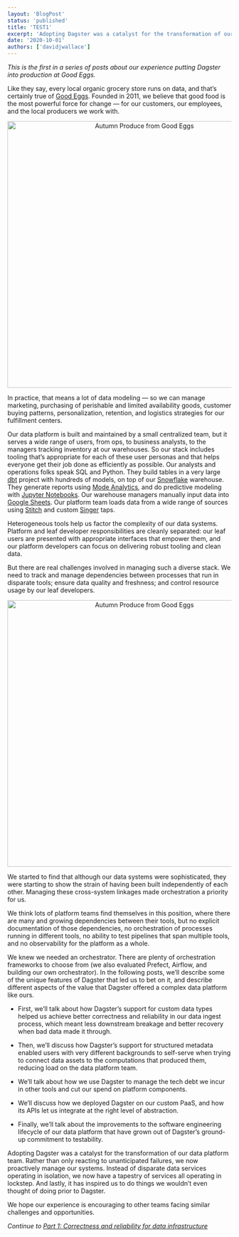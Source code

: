 ```yaml
---
layout: 'BlogPost'
status: 'published'
title: 'TEST1'
excerpt: 'Adopting Dagster was a catalyst for the transformation of our data platform team. We hope our experience is encouraging to other teams facing similar challenges and opportunities.'
date: '2020-10-01'
authors: ['davidjwallace']
---
```


_This is the first in a series of posts about our experience putting Dagster into production at Good Eggs._

Like they say, every local organic grocery store runs on data, and that’s certainly true of [Good Eggs](https://www.goodeggs.com/). Founded in 2011, we believe that good food is the most powerful force for change — for our customers, our employees, and the local producers we work with.

<p align="center">
  <img
    src="/posts/good-eggs-0/autumn_produce.jpg"
    alt="Autumn Produce from Good Eggs"
    width="600px"
  />
</p>

In practice, that means a lot of data modeling — so we can manage marketing, purchasing of perishable and limited availability goods, customer buying patterns, personalization, retention, and logistics strategies for our fulfillment centers.

Our data platform is built and maintained by a small centralized team, but it serves a wide range of users, from ops, to business analysts, to the managers tracking inventory at our warehouses. So our stack includes tooling that’s appropriate for each of these user personas and that helps everyone get their job done as efficiently as possible. Our analysts and operations folks speak SQL and Python. They build tables in a very large [dbt](https://www.getdbt.com/) project with hundreds of models, on top of our [Snowflake](https://www.snowflake.com/) warehouse. They generate reports using [Mode Analytics](https://mode.com/), and do predictive modeling with [Jupyter Notebooks](https://jupyter.org/). Our warehouse managers manually input data into [Google Sheets](https://www.google.com/sheets/about/). Our platform team loads data from a wide range of sources using [Stitch](https://www.stitchdata.com/) and custom [Singer](https://www.singer.io/) taps.

Heterogeneous tools help us factor the complexity of our data systems. Platform and leaf developer responsibilities are cleanly separated: our leaf users are presented with appropriate interfaces that empower them, and our platform developers can focus on delivering robust tooling and clean data.

But there are real challenges involved in managing such a diverse stack. We need to track and manage dependencies between processes that run in disparate tools; ensure data quality and freshness; and control resource usage by our leaf developers.

<p align="center">
  <img
    src="/posts/good-eggs-0/goodeggs_data_platform.png"
    alt="Autumn Produce from Good Eggs"
    width="600px"
  />
</p>

We started to find that although our data systems were sophisticated, they were starting to show the strain of having been built independently of each other. Managing these cross-system linkages made orchestration a priority for us.

We think lots of platform teams find themselves in this position, where there are many and growing dependencies between their tools, but no explicit documentation of those dependencies, no orchestration of processes running in different tools, no ability to test pipelines that span multiple tools, and no observability for the platform as a whole.

We knew we needed an orchestrator. There are plenty of orchestration frameworks to choose from (we also evaluated Prefect, Airflow, and building our own orchestrator). In the following posts, we’ll describe some of the unique features of Dagster that led us to bet on it, and describe different aspects of the value that Dagster offered a complex data platform like ours.

- First, we’ll talk about how Dagster’s support for custom data types helped us achieve better correctness and reliability in our data ingest process, which meant less downstream breakage and better recovery when bad data made it through.

- Then, we’ll discuss how Dagster’s support for structured metadata enabled users with very different backgrounds to self-serve when trying to connect data assets to the computations that produced them, reducing load on the data platform team.

- We’ll talk about how we use Dagster to manage the tech debt we incur in other tools and cut our spend on platform components.

- We’ll discuss how we deployed Dagster on our custom PaaS, and how its APIs let us integrate at the right level of abstraction.

- Finally, we’ll talk about the improvements to the software engineering lifecycle of our data platform that have grown out of Dagster’s ground-up commitment to testability.

Adopting Dagster was a catalyst for the transformation of our data platform team. Rather than only reacting to unanticipated failures, we now proactively manage our systems. Instead of disparate data services operating in isolation, we now have a tapestry of services all operating in lockstep. And lastly, it has inspired us to do things we wouldn’t even thought of doing prior to Dagster.

We hope our experience is encouraging to other teams facing similar challenges and opportunities.

_Continue to [Part 1: Correctness and reliability for data infrastructure](/blog/good-eggs-1)_

